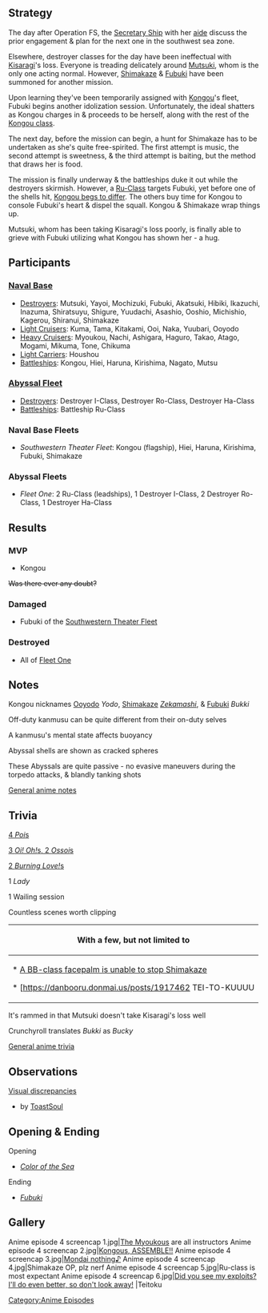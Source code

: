 ==Strategy== <!-- Detailed events -->
The day after Operation FS, the [[Anime/Characters#Nagato|Secretary Ship]] with her [[Anime/Characters#Mutsu|aide]] discuss the prior engagement & plan for the next one in the southwest sea zone.

Elsewhere, destroyer classes for the day have been ineffectual with [[Kisaragi]]'s loss. Everyone is treading delicately around [[Mutsuki]], whom is the only one acting normal. However, [[Shimakaze]] & [[Fubuki]] have been summoned for another mission.

Upon learning they've been temporarily assigned with [[Kongou]]'s fleet, Fubuki begins another idolization session. Unfortunately, the ideal shatters as Kongou charges in & proceeds to be herself, along with the rest of the [[:Category:Kongou_Class|Kongou class]].

The next day, before the mission can begin, a hunt for Shimakaze has to be undertaken as she's quite free-spirited. The first attempt is music, the second attempt is sweetness, & the third attempt is baiting, but the method that draws her is food.

The mission is finally underway & the battleships duke it out while the destroyers skirmish. However, a [[Enemy_Vessel|Ru-Class]] targets Fubuki, yet before one of the shells hit, [https://danbooru.donmai.us/posts/1917411 Kongou begs to differ]. The others buy time for Kongou to console Fubuki's heart & dispel the squall. Kongou & Shimakaze wrap things up.

Mutsuki, whom has been taking Kisaragi's loss poorly, is finally able to grieve with Fubuki utilizing what Kongou has shown her - a hug.
{{clear}}




==Participants==

===[[Anime/Characters#Naval Base|Naval Base]]===
* [[Anime/Characters#Destroyers|Destroyers]]: Mutsuki, Yayoi, Mochizuki, Fubuki, Akatsuki, Hibiki, Ikazuchi, Inazuma, Shiratsuyu, Shigure, Yuudachi, Asashio, Ooshio, Michishio, Kagerou, Shiranui, Shimakaze
* [[Anime/Characters#Light Cruisers|Light Cruisers]]: Kuma, Tama, Kitakami, Ooi, Naka, Yuubari, Ooyodo
* [[Anime/Characters#Heavy Cruisers|Heavy Cruisers]]: Myoukou, Nachi, Ashigara, Haguro, Takao, Atago, Mogami, Mikuma, Tone, Chikuma
* [[Anime/Characters#Light Carriers|Light Carriers]]: Houshou
* [[Anime/Characters#Battleships|Battleships]]: Kongou, Hiei, Haruna, Kirishima, Nagato, Mutsu
{{clear}}


===[[Anime/Characters#Abyssal Fleet|Abyssal Fleet]]===
* [[Anime/Characters#Destroyers_2|Destroyers]]: Destroyer I-Class, Destroyer Ro-Class, Destroyer Ha-Class
* [[Anime/Characters#Battleships_2|Battleships]]: Battleship Ru-Class
{{clear}}


===Naval Base Fleets=== <!-- Order is top-down [[Ship_Class]], sorted by class number, except flagship -->
* ''Southwestern Theater Fleet'': Kongou (flagship), Hiei, Haruna, Kirishima, Fubuki, Shimakaze
{{clear}}


===Abyssal Fleets=== <!-- Order is bottom-up [[Enemy_Vessel]] except leadship -->
* ''Fleet One'': 2 Ru-Class (leadships), 1 Destroyer I-Class,  2 Destroyer Ro-Class, 1 Destroyer Ha-Class
{{clear}}




==Results==

===MVP===
* Kongou
<s>Was there ever any doubt?</s>

===Damaged===
* Fubuki of the [[Anime/Episodes/Watashitachi_No_Deban_Ne!_Follow_me!#Naval_Base_Fleets|Southwestern Theater Fleet]]

===Destroyed===
* All of [[Anime/Episodes/Watashitachi_No_Deban_Ne!_Follow_me!#Abyssal_Fleets|Fleet One]]
{{clear}}




==Notes==
Kongou nicknames [[Ooyodo]] ''Yodo'', [[Shimakaze]] [[Glossary#Zekamashi_.28.E3.81.9C.E3.81.8B.E3.81.BE.E3.81.97.29|''Zekamashi'']], & [[Fubuki]] ''Bukki''

Off-duty kanmusu can be quite different from their on-duty selves

A kanmusu's mental state affects buoyancy

Abyssal shells are shown as cracked spheres

These Abyssals are quite passive - no evasive maneuvers during the torpedo attacks, & blandly tanking shots 


[[Anime/Notes_%26_Trivia#Notes|General anime notes]]
{{clear}}

==Trivia==
[http://kancolle.wikia.com/wiki/File:POIPOIPOI 4 ''Poi''s]

[http://kancolle.wikia.com/wiki/File:%E3%81%8A%E3%81%85_%E3%81%8A%E3%81%85_%E3%81%8A%E3%81%85 3 ''Oi! Oh!''s, 2 ''Ossoi''s]

[http://kancolle.wikia.com/wiki/File:%E3%81%93%E3%82%93%E3%81%94%E3%81%86%E3%81%B1%E3%83%BC%E3%81%8F_kannkore_Kantai_Collection 2 ''Burning Love!''s]

1 ''Lady''

1 Wailing session

Countless scenes worth clipping
{| class="mw-collapsible mw-collapsed wikitable"
|-
! colspan="1" |With a few, but not limited to
|-
|* [https://danbooru.donmai.us/posts/1912811 A BB-class facepalm is unable to stop Shimakaze]
* [https://danbooru.donmai.us/posts/1917462 TEI-TO-KUUUU!!!!]
* [https://danbooru.donmai.us/posts/1912809 BURNING....LOVE!!!!]
* [https://danbooru.donmai.us/posts/1917458 the Kongous HAVE ARRIVED]
* [https://danbooru.donmai.us/posts/1913017 Sneaky entrace part 1]
* [https://danbooru.donmai.us/posts/1917462 Rensouhou-chan's flying~]
* [https://danbooru.donmai.us/posts/1912902 Kongou cheering 1]
* [https://danbooru.donmai.us/posts/1912900 Kongou cheering 2]
* [https://danbooru.donmai.us/posts/1917490 Shimakaze OP, plz nerf]
|}

It's rammed in that Mutsuki doesn't take Kisaragi's loss well

Crunchyroll translates ''Bukki'' as ''Bucky''


[[Anime/Notes_%26_Trivia#Trivia|General anime trivia]]
{{clear}}




==Observations==
[https://drive.google.com/file/d/0B-7IRQQVJE1mbjJ3M1hiQkNMWFE/view Visual discrepancies]
* by [[:User_blog:ToastSoul/Episode_4|ToastSoul]]

{{clear}}




==Opening & Ending==
Opening
* [[Anime/Clips#Openings|''Color of the Sea'']]

Ending
* [[Anime/Clips#Endings|''Fubuki'']]
{{clear}}




==Gallery==
<gallery spacing="small" bordercolor="transparent" captionalign="center" hideaddbutton="true">
Anime episode 4 screencap 1.jpg|[[:Category:Myoukou Class|The Myoukou]]s are all instructors
Anime episode 4 screencap 2.jpg|[[:Category:Kongou_Class|Kongous, ASSEMBLE!!]]
Anime episode 4 screencap 3.jpg|[[Kongou|Mondai nothing♪]]
Anime episode 4 screencap 4.jpg|Shimakaze OP, plz nerf
Anime episode 4 screencap 5.jpg|Ru-class is most expectant
Anime episode 4 screencap 6.jpg|[[Kongou|Did you see my exploits? I'll do even better, so don't look away!]]
|Teitoku
</gallery>
{{clear}}
[[Category:Anime Episodes]]